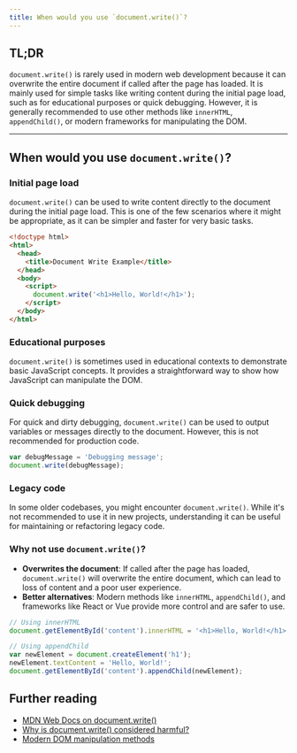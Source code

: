 ```yaml
---
title: When would you use `document.write()`?
---
```


## TL;DR

`document.write()` is rarely used in modern web development because it can overwrite the entire document if called after the page has loaded. It is mainly used for simple tasks like writing content during the initial page load, such as for educational purposes or quick debugging. However, it is generally recommended to use other methods like `innerHTML`, `appendChild()`, or modern frameworks for manipulating the DOM.

---

## When would you use `document.write()`?

### Initial page load

`document.write()` can be used to write content directly to the document during the initial page load. This is one of the few scenarios where it might be appropriate, as it can be simpler and faster for very basic tasks.

```html
<!doctype html>
<html>
  <head>
    <title>Document Write Example</title>
  </head>
  <body>
    <script>
      document.write('<h1>Hello, World!</h1>');
    </script>
  </body>
</html>
```

### Educational purposes

`document.write()` is sometimes used in educational contexts to demonstrate basic JavaScript concepts. It provides a straightforward way to show how JavaScript can manipulate the DOM.

### Quick debugging

For quick and dirty debugging, `document.write()` can be used to output variables or messages directly to the document. However, this is not recommended for production code.

```javascript
var debugMessage = 'Debugging message';
document.write(debugMessage);
```

### Legacy code

In some older codebases, you might encounter `document.write()`. While it's not recommended to use it in new projects, understanding it can be useful for maintaining or refactoring legacy code.

### Why not use `document.write()`?

- **Overwrites the document**: If called after the page has loaded, `document.write()` will overwrite the entire document, which can lead to loss of content and a poor user experience.
- **Better alternatives**: Modern methods like `innerHTML`, `appendChild()`, and frameworks like React or Vue provide more control and are safer to use.

```javascript
// Using innerHTML
document.getElementById('content').innerHTML = '<h1>Hello, World!</h1>';

// Using appendChild
var newElement = document.createElement('h1');
newElement.textContent = 'Hello, World!';
document.getElementById('content').appendChild(newElement);
```

## Further reading

- [MDN Web Docs on document.write()](https://developer.mozilla.org/en-US/docs/Web/API/Document/write)
- [Why is document.write() considered harmful?](https://stackoverflow.com/questions/802854/why-is-document-write-considered-a-bad-practice)
- [Modern DOM manipulation methods](https://developer.mozilla.org/en-US/docs/Web/API/Document_Object_Model/Introduction#modifying_the_document)
